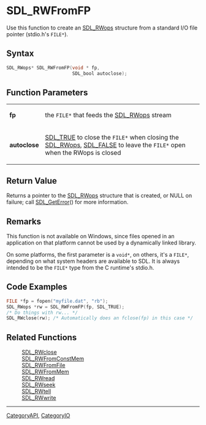 = SDL_RWFromFP =

Use this function to create an [[SDL_RWops]] structure from a standard I/O file pointer (stdio.h's <code>FILE*</code>).

== Syntax ==

<syntaxhighlight lang='c'>
SDL_RWops* SDL_RWFromFP(void * fp,
                        SDL_bool autoclose);
</syntaxhighlight>

== Function Parameters ==

{|
|'''fp'''
|the <code>FILE*</code> that feeds the [[SDL_RWops]] stream
|-
|'''autoclose'''
|[[SDL_TRUE]] to close the <code>FILE*</code> when closing the [[SDL_RWops]], [[SDL_FALSE]] to leave the <code>FILE*</code> open when the RWops is closed
|}

== Return Value ==

Returns a pointer to the [[SDL_RWops]] structure that is created, or NULL
on failure; call [[SDL_GetError]]() for more information.

== Remarks ==

This function is not available on Windows, since files opened in an
application on that platform cannot be used by a dynamically linked
library.

On some platforms, the first parameter is a <code>void*</code>, on others,
it's a <code>FILE*</code>, depending on what system headers are available
to SDL. It is always intended to be the <code>FILE*</code> type from the C
runtime's stdio.h.

== Code Examples ==

<syntaxhighlight lang='c++'>
FILE *fp = fopen("myfile.dat", "rb");
SDL_RWops *rw = SDL_RWFromFP(fp, SDL_TRUE);
/* Do things with rw... */
SDL_RWclose(rw); /* Automatically does an fclose(fp) in this case */
</syntaxhighlight>

== Related Functions ==

:[[SDL_RWclose]]
:[[SDL_RWFromConstMem]]
:[[SDL_RWFromFile]]
:[[SDL_RWFromMem]]
:[[SDL_RWread]]
:[[SDL_RWseek]]
:[[SDL_RWtell]]
:[[SDL_RWwrite]]

----
[[CategoryAPI]], [[CategoryIO]]


